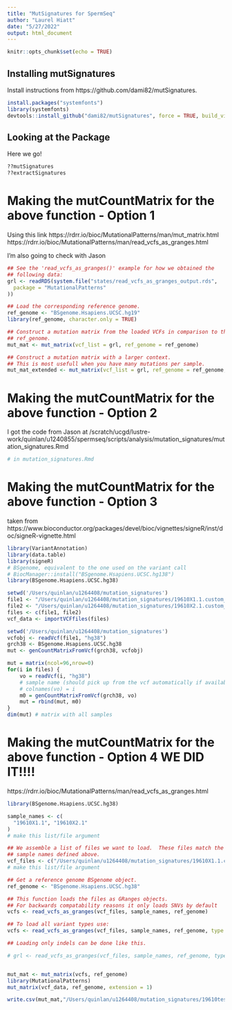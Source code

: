 ```yaml
---
title: "MutSignatures for SpermSeq"
author: "Laurel Hiatt"
date: "5/27/2022"
output: html_document
---
```


```r
knitr::opts_chunk$set(echo = TRUE)
```

## Installing mutSignatures

Install instructions from https://github.com/dami82/mutSignatures.


```r
install.packages("systemfonts")
library(systemfonts)
devtools::install_github("dami82/mutSignatures", force = TRUE, build_vignettes = TRUE)

```

## Looking at the Package

Here we go!

```r
??mutSignatures
??extractSignatures
```

# Making the mutCountMatrix for the above function - Option 1
Using this link https://rdrr.io/bioc/MutationalPatterns/man/mut_matrix.html
https://rdrr.io/bioc/MutationalPatterns/man/read_vcfs_as_granges.html

I'm also going to check with Jason 

``` r
## See the 'read_vcfs_as_granges()' example for how we obtained the
## following data:
grl <- readRDS(system.file("states/read_vcfs_as_granges_output.rds",
  package = "MutationalPatterns"
))

## Load the corresponding reference genome.
ref_genome <- "BSgenome.Hsapiens.UCSC.hg19"
library(ref_genome, character.only = TRUE)

## Construct a mutation matrix from the loaded VCFs in comparison to the
## ref_genome.
mut_mat <- mut_matrix(vcf_list = grl, ref_genome = ref_genome)

## Construct a mutation matrix with a larger context.
## This is most usefull when you have many mutations per sample.
mut_mat_extended <- mut_matrix(vcf_list = grl, ref_genome = ref_genome, extension = 2)

```

# Making the mutCountMatrix for the above function - Option 2
I got the code from Jason at /scratch/ucgd/lustre-work/quinlan/u1240855/spermseq/scripts/analysis/mutation_signatures/mutation_signatures.Rmd

``` r
# in mutation_signatures.Rmd
``` 

# Making the mutCountMatrix for the above function - Option 3
taken from https://www.bioconductor.org/packages/devel/bioc/vignettes/signeR/inst/doc/signeR-vignette.html

``` r
library(VariantAnnotation)
library(data.table)
library(signeR)
# BSgenome, equivalent to the one used on the variant call
# BiocManager::install("BSgenome.Hsapiens.UCSC.hg138")
library(BSgenome.Hsapiens.UCSC.hg38)

setwd('/Users/quinlan/u1264408/mutation_signatures')
file1 <- "/Users/quinlan/u1264408/mutation_signatures/19610X1.1.custom_variants_filtered.vcf"
file2 <- "/Users/quinlan/u1264408/mutation_signatures/19610X2.1.custom_variants_filtered.vcf"
files <- c(file1, file2)
vcf_data <- importVCFfiles(files)

setwd('/Users/quinlan/u1264408/mutation_signatures')
vcfobj <- readVcf(file1, "hg38")
grch38 <- BSgenome.Hsapiens.UCSC.hg38
mut <- genCountMatrixFromVcf(grch38, vcfobj)

mut = matrix(ncol=96,nrow=0)
for(i in files) {
    vo = readVcf(i, "hg38")
    # sample name (should pick up from the vcf automatically if available)
    # colnames(vo) = i
    m0 = genCountMatrixFromVcf(grch38, vo)
    mut = rbind(mut, m0)
}
dim(mut) # matrix with all samples
``` 


# Making the mutCountMatrix for the above function - Option 4 WE DID IT!!!!

https://rdrr.io/bioc/MutationalPatterns/man/read_vcfs_as_granges.html

``` r
library(BSgenome.Hsapiens.UCSC.hg38)

sample_names <- c(
  "19610X1.1", "19610X2.1"
)
# make this list/file argument

## We assemble a list of files we want to load.  These files match the
## sample names defined above.
vcf_files <- c("/Users/quinlan/u1264408/mutation_signatures/19610X1.1.custom_variants_filtered.vcf", "/Users/quinlan/u1264408/mutation_signatures/19610X2.1.custom_variants_filtered.vcf")
# make this list/file argument

## Get a reference genome BSgenome object.
ref_genome <- "BSgenome.Hsapiens.UCSC.hg38"

## This function loads the files as GRanges objects.
## For backwards compatability reasons it only loads SNVs by default
vcfs <- read_vcfs_as_granges(vcf_files, sample_names, ref_genome)

## To load all variant types use:
vcfs <- read_vcfs_as_granges(vcf_files, sample_names, ref_genome, type = "snv")

## Loading only indels can be done like this.

# grl <- read_vcfs_as_granges(vcf_files, sample_names, ref_genome, type = "indel")


mut_mat <- mut_matrix(vcfs, ref_genome)
library(MutationalPatterns)
mut_matrix(vcf_data, ref_genome, extension = 1)

write.csv(mut_mat,"/Users/quinlan/u1264408/mutation_signatures/19610testMutationCountMatrix.csv", row.names = TRUE)

``` 


